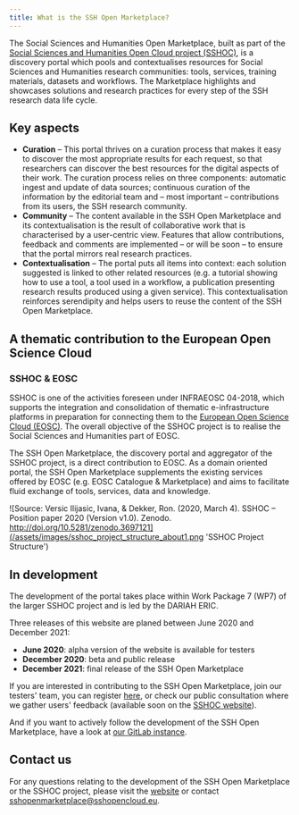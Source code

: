 ```yaml
---
title: What is the SSH Open Marketplace?
---
```


The Social Sciences and Humanities Open Marketplace, built as part of the
[Social Sciences and Humanities Open Cloud project (SSHOC)](https://www.sshopencloud.eu/),
is a discovery portal which pools and contextualises resources for Social
Sciences and Humanities research communities: tools, services, training
materials, datasets and workflows. The Marketplace highlights and showcases
solutions and research practices for every step of the SSH research data life
cycle.

## Key aspects

- **Curation** – This portal thrives on a curation process that makes it easy to
  discover the most appropriate results for each request, so that researchers
  can discover the best resources for the digital aspects of their work. The
  curation process relies on three components: automatic ingest and update of
  data sources; continuous curation of the information by the editorial team and
  – most important – contributions from its users, the SSH research community.
- **Community** – The content available in the SSH Open Marketplace and its
  contextualisation is the result of collaborative work that is characterised by
  a user-centric view. Features that allow contributions, feedback and comments
  are implemented – or will be soon – to ensure that the portal mirrors real
  research practices.
- **Contextualisation** – The portal puts all items into context: each solution
  suggested is linked to other related resources (e.g. a tutorial showing how to
  use a tool, a tool used in a workflow, a publication presenting research
  results produced using a given service). This contextualisation reinforces
  serendipity and helps users to reuse the content of the SSH Open Marketplace.

## A thematic contribution to the European Open Science Cloud

### SSHOC & EOSC

SSHOC is one of the activities foreseen under INFRAEOSC 04-2018, which supports
the integration and consolidation of thematic e-infrastructure platforms in
preparation for connecting them to the
[European Open Science Cloud (EOSC)](https://sshopencloud.eu/sshoc-eosc). The
overall objective of the SSHOC project is to realise the Social Sciences and
Humanities part of EOSC.

The SSH Open Marketplace, the discovery portal and aggregator of the SSHOC
project, is a direct contribution to EOSC. As a domain oriented portal, the SSH
Open Marketplace supplements the existing services offered by EOSC (e.g. EOSC
Catalogue & Marketplace) and aims to facilitate fluid exchange of tools,
services, data and knowledge.

![Source: Versic Ilijasic, Ivana, & Dekker, Ron. (2020, March 4). SSHOC – Position paper 2020 (Version v1.0). Zenodo. http://doi.org/10.5281/zenodo.3697121](/assets/images/sshoc_project_structure_about1.png 'SSHOC Project Structure')

## In development

The development of the portal takes place within Work Package 7 (WP7) of the
larger SSHOC project and is led by the DARIAH ERIC.

Three releases of this website are planed between June 2020 and December 2021:

- **June 2020**: alpha version of the website is available for testers
- **December 2020**: beta and public release
- **December 2021**: final release of the SSH Open Marketplace

If you are interested in contributing to the SSH Open Marketplace, join our
testers' team, you can register
[here](https://www.sshopencloud.eu/form/ssh-open-marketplace-join-community-testers/),
or check our public consultation where we gather users' feedback (available soon
on the [SSHOC website](https://www.sshopencloud.eu/)).

And if you want to actively follow the development of the SSH Open Marketplace,
have a look at [our GitLab instance](https://gitlab.gwdg.de/sshoc/).

## Contact us

For any questions relating to the development of the SSH Open Marketplace or the
SSHOC project, please visit the [website](/contact) or contact
[sshopenmarketplace@sshopencloud.eu](mailto:sshopenmarketplace@sshopencloud.eu).
